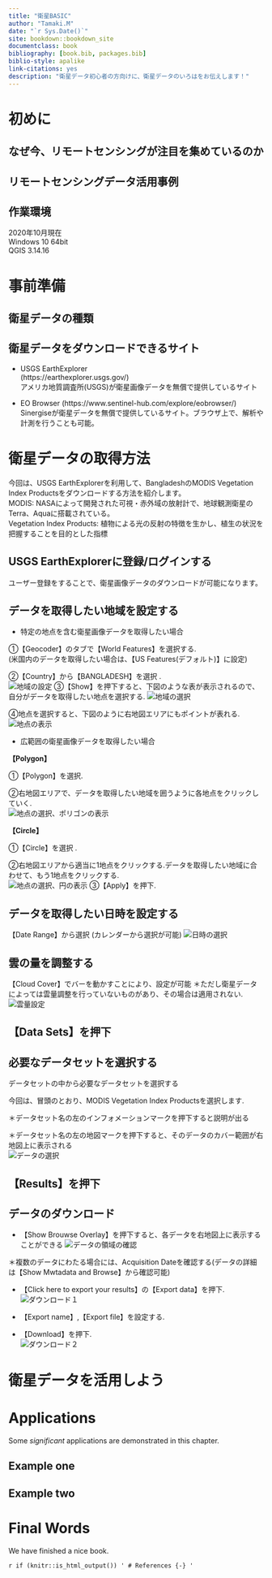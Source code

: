 ```yaml
--- 
title: "衛星BASIC"
author: "Tamaki.M"
date: "`r Sys.Date()`"
site: bookdown::bookdown_site
documentclass: book
bibliography: [book.bib, packages.bib]
biblio-style: apalike
link-citations: yes
description: "衛星データ初心者の方向けに、衛星データのいろはをお伝えします！"
---
```


# 初めに {-}

## なぜ今、リモートセンシングが注目を集めているのか

## リモートセンシングデータ活用事例


## 作業環境

2020年10月現在  
Windows 10 64bit  
QGIS 3.14.16  




<!--chapter:end:index.Rmd-->

# 事前準備

## 衛星データの種類

## 衛星データをダウンロードできるサイト

+ USGS EarthExplorer  
(https://earthexplorer.usgs.gov/)  
アメリカ地質調査所(USGS)が衛星画像データを無償で提供しているサイト　　

+ EO Browser
(https://www.sentinel-hub.com/explore/eobrowser/)     
Sinergiseが衛星データを無償で提供しているサイト。ブラウザ上で、解析や計測を行うことも可能。

<!--chapter:end:01-intro.Rmd-->

# 衛星データの取得方法

今回は、USGS EarthExplorerを利用して、BangladeshのMODIS Vegetation Index Productsをダウンロードする方法を紹介します。  
MODIS: NASAによって開発された可視・赤外域の放射計で、地球観測衛星のTerra、Aquaに搭載されている。  
Vegetation Index Products:  植物による光の反射の特徴を生かし、植生の状況を把握することを目的とした指標 

## USGS EarthExplorerに登録/ログインする

ユーザー登録をすることで、衛星画像データのダウンロードが可能になります。  

## データを取得したい地域を設定する  

+ 特定の地点を含む衛星画像データを取得したい場合  

①【Geocoder】のタブで【World Features】を選択する.  
(米国内のデータを取得したい場合は、【US Features(デフォルト)】に設定)

②【Country】から【BANGLADESH】を選択 .  
![地域の設定](images/area1.png)
③【Show】を押下すると、下図のような表が表示されるので、自分がデータを取得したい地点を選択する.
![地域の選択](images/table1.png)  

④地点を選択すると、下図のように右地図エリアにもポイントが表れる.
![地点の表示](images/showarea.png)  

+ 広範囲の衛星画像データを取得したい場合  

**【Polygon】**　　

①【Polygon】を選択.  

②右地図エリアで、データを取得したい地域を囲うように各地点をクリックしていく.  
![地点の選択、ポリゴンの表示](images/polygon.png)

**【Circle】**

①【Circle】を選択 .    

②右地図エリアから適当に1地点をクリックする.データを取得したい地域に合わせて、もう1地点をクリックする.  
![地点の選択、円の表示](images/circle1.png)
③【Apply】を押下.  




## データを取得したい日時を設定する  

【Date Range】から選択
(カレンダーから選択が可能)
![日時の選択](images/date.png)

## 雲の量を調整する  

【Cloud Cover】でバーを動かすことにより、設定が可能
＊ただし衛星データによっては雲量調整を行っていないものがあり、その場合は適用されない.  
![雲量設定](images/cloud.png)

## 【Data Sets】を押下  


##  必要なデータセットを選択する  

データセットの中から必要なデータセットを選択する  

今回は、冒頭のとおり、MODIS Vegetation Index Productsを選択します.  

＊データセット名の左のインフォメーションマークを押下すると説明が出る  

＊データセット名の左の地図マークを押下すると、そのデータのカバー範囲が右地図上に表示される  
![データの選択](images/datasets.png)

## 【Results】を押下

## データのダウンロード  

+ 【Show Brouwse Overlay】を押下すると、各データを右地図上に表示することができる
![データの領域の確認](images/overray.png)

＊複数のデータにわたる場合には、Acquisition Dateを確認する(データの詳細は【Show Mwtadata and Browse】から確認可能)  

+ 【Click here to export your results】の【Export data】を押下.  
![ダウンロード１](images/download.png)

+ 【Export name】,【Export file】を設定する.  

+  【Download】を押下.  
![ダウンロード２](images/last.png)


<!--chapter:end:02-literature.Rmd-->

# 衛星データを活用しよう


<!--chapter:end:03-method.Rmd-->

# Applications

Some _significant_ applications are demonstrated in this chapter.

## Example one

## Example two

<!--chapter:end:04-application.Rmd-->

# Final Words

We have finished a nice book.

<!--chapter:end:05-summary.Rmd-->

`r if (knitr::is_html_output()) '
# References {-}
'`

<!--chapter:end:06-references.Rmd-->

